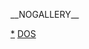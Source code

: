 {{Category game screenshot header|DOS}}
__NOGALLERY__

[[Category:DOS遊戲|*]]
[[Category:电子游戏屏幕截图|DOS]]